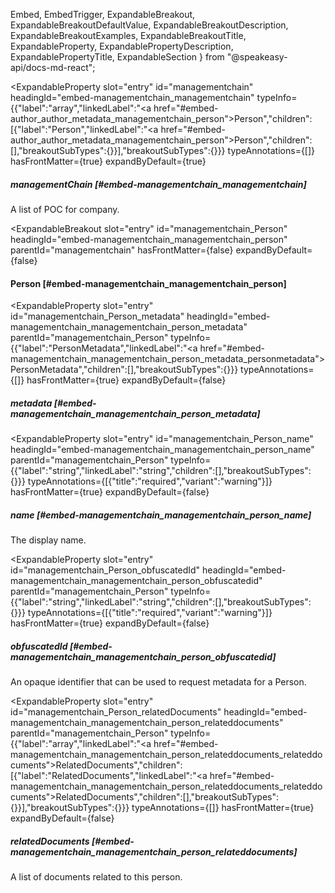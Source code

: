   Embed,
  EmbedTrigger,
  ExpandableBreakout,
  ExpandableBreakoutDefaultValue,
  ExpandableBreakoutDescription,
  ExpandableBreakoutExamples,
  ExpandableBreakoutTitle,
  ExpandableProperty,
  ExpandablePropertyDescription,
  ExpandablePropertyTitle,
  ExpandableSection
} from "@speakeasy-api/docs-md-react";

<ExpandableSection>

<ExpandableProperty
  slot="entry"
  id="managementchain"
  headingId="embed-managementchain_managementchain"
  typeInfo={{"label":"array","linkedLabel":"<a href=\"#embed-author_author_metadata_managementchain_person\">Person</a>","children":[{"label":"Person","linkedLabel":"<a href=\"#embed-author_author_metadata_managementchain_person\">Person</a>","children":[],"breakoutSubTypes":{}}],"breakoutSubTypes":{}}}
  typeAnnotations={[]}
  hasFrontMatter={true}
  expandByDefault={true}
>

<ExpandablePropertyTitle slot="title">

##### managementChain [#embed-managementchain_managementchain]

</ExpandablePropertyTitle>

<ExpandablePropertyDescription slot="description">

A list of POC for company.

</ExpandablePropertyDescription>

</ExpandableProperty>

<ExpandableBreakout
  slot="entry"
  id="managementchain_Person"
  headingId="embed-managementchain_managementchain_person"
  parentId="managementchain"
  hasFrontMatter={false}
  expandByDefault={false}
>

<ExpandableBreakoutTitle slot="title">

#### Person [#embed-managementchain_managementchain_person]

</ExpandableBreakoutTitle>

<ExpandableBreakoutDescription slot="description">

</ExpandableBreakoutDescription>

<ExpandableBreakoutExamples slot="examples">

</ExpandableBreakoutExamples>

<ExpandableBreakoutDefaultValue slot="defaultValue">

</ExpandableBreakoutDefaultValue>

</ExpandableBreakout>

<ExpandableProperty
  slot="entry"
  id="managementchain_Person_metadata"
  headingId="embed-managementchain_managementchain_person_metadata"
  parentId="managementchain_Person"
  typeInfo={{"label":"PersonMetadata","linkedLabel":"<a href=\"#embed-managementchain_managementchain_person_metadata_personmetadata\">PersonMetadata</a>","children":[],"breakoutSubTypes":{}}}
  typeAnnotations={[]}
  hasFrontMatter={true}
  expandByDefault={false}
>

<ExpandablePropertyTitle slot="title">

##### metadata [#embed-managementchain_managementchain_person_metadata]

</ExpandablePropertyTitle>

<Embed slot="embed">

<EmbedTrigger slot="trigger" embedTitle="metadata" triggerText="View metadata details">

<Embedmetadata />

</EmbedTrigger>

</Embed>

</ExpandableProperty>

<ExpandableProperty
  slot="entry"
  id="managementchain_Person_name"
  headingId="embed-managementchain_managementchain_person_name"
  parentId="managementchain_Person"
  typeInfo={{"label":"string","linkedLabel":"string","children":[],"breakoutSubTypes":{}}}
  typeAnnotations={[{"title":"required","variant":"warning"}]}
  hasFrontMatter={true}
  expandByDefault={false}
>

<ExpandablePropertyTitle slot="title">

##### name [#embed-managementchain_managementchain_person_name]

</ExpandablePropertyTitle>

<ExpandablePropertyDescription slot="description">

The display name.

</ExpandablePropertyDescription>

</ExpandableProperty>

<ExpandableProperty
  slot="entry"
  id="managementchain_Person_obfuscatedId"
  headingId="embed-managementchain_managementchain_person_obfuscatedid"
  parentId="managementchain_Person"
  typeInfo={{"label":"string","linkedLabel":"string","children":[],"breakoutSubTypes":{}}}
  typeAnnotations={[{"title":"required","variant":"warning"}]}
  hasFrontMatter={true}
  expandByDefault={false}
>

<ExpandablePropertyTitle slot="title">

##### obfuscatedId [#embed-managementchain_managementchain_person_obfuscatedid]

</ExpandablePropertyTitle>

<ExpandablePropertyDescription slot="description">

An opaque identifier that can be used to request metadata for a Person.

</ExpandablePropertyDescription>

</ExpandableProperty>

<ExpandableProperty
  slot="entry"
  id="managementchain_Person_relatedDocuments"
  headingId="embed-managementchain_managementchain_person_relateddocuments"
  parentId="managementchain_Person"
  typeInfo={{"label":"array","linkedLabel":"<a href=\"#embed-managementchain_managementchain_person_relateddocuments_relateddocuments\">RelatedDocuments</a>","children":[{"label":"RelatedDocuments","linkedLabel":"<a href=\"#embed-managementchain_managementchain_person_relateddocuments_relateddocuments\">RelatedDocuments</a>","children":[],"breakoutSubTypes":{}}],"breakoutSubTypes":{}}}
  typeAnnotations={[]}
  hasFrontMatter={true}
  expandByDefault={false}
>

<ExpandablePropertyTitle slot="title">

##### relatedDocuments [#embed-managementchain_managementchain_person_relateddocuments]

</ExpandablePropertyTitle>

<ExpandablePropertyDescription slot="description">

A list of documents related to this person.

</ExpandablePropertyDescription>

</ExpandableProperty>

</ExpandableSection>
